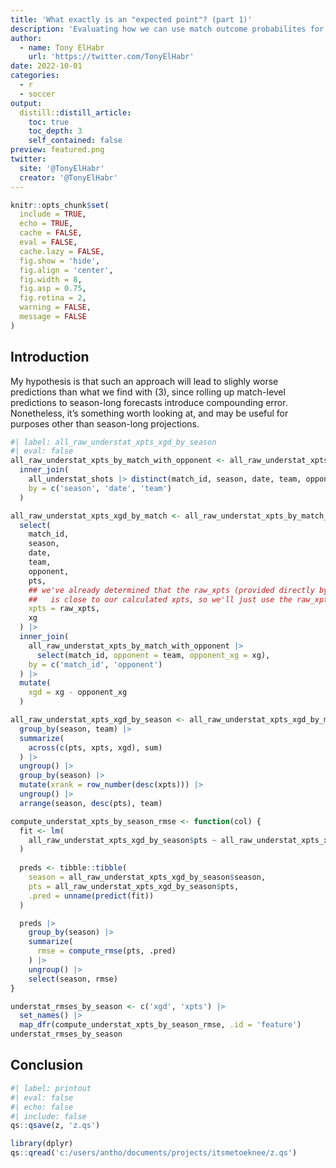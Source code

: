```yaml
---
title: 'What exactly is an "expected point"? (part 1)'
description: 'Evaluating how we can use match outcome probabilites for season-long insights'
author:
  - name: Tony ElHabr
    url: 'https://twitter.com/TonyElHabr'
date: 2022-10-01
categories:
  - r
  - soccer
output: 
  distill::distill_article:
    toc: true
    toc_depth: 3
    self_contained: false
preview: featured.png
twitter:
  site: '@TonyElHabr'
  creator: '@TonyElHabr'
---
```


```r
knitr::opts_chunk$set(
  include = TRUE,
  echo = TRUE,
  cache = FALSE,
  eval = FALSE,
  cache.lazy = FALSE,
  fig.show = 'hide',
  fig.align = 'center',
  fig.width = 8,
  fig.asp = 0.75,
  fig.retina = 2,
  warning = FALSE,
  message = FALSE
)
```

## Introduction

My hypothesis is that such an approach will lead to slighly worse predictions than what we find with (3), since rolling up match-level predictions to season-long forecasts introduce compounding error. Nonetheless, it's something worth looking at, and may be useful for purposes other than season-long projections.

```r
#| label: all_raw_understat_xpts_xgd_by_season
#| eval: false
all_raw_understat_xpts_by_match_with_opponent <- all_raw_understat_xpts_by_match |> 
  inner_join(
    all_understat_shots |> distinct(match_id, season, date, team, opponent),
    by = c('season', 'date', 'team')
  )

all_raw_understat_xpts_xgd_by_match <- all_raw_understat_xpts_by_match_with_opponent |> 
  select(
    match_id,
    season,
    date,
    team,
    opponent,
    pts,
    ## we've already determined that the raw_xpts (provided directly by understat) 
    ##   is close to our calculated xpts, so we'll just use the raw_xpts.
    xpts = raw_xpts,
    xg
  ) |> 
  inner_join(
    all_raw_understat_xpts_by_match_with_opponent |> 
      select(match_id, opponent = team, opponent_xg = xg),
    by = c('match_id', 'opponent')
  ) |> 
  mutate(
    xgd = xg - opponent_xg
  )

all_raw_understat_xpts_xgd_by_season <- all_raw_understat_xpts_xgd_by_match |> 
  group_by(season, team) |> 
  summarize(
    across(c(pts, xpts, xgd), sum)
  ) |> 
  ungroup() |> 
  group_by(season) |> 
  mutate(xrank = row_number(desc(xpts))) |> 
  ungroup() |> 
  arrange(season, desc(pts), team)

compute_understat_xpts_by_season_rmse <- function(col) {
  fit <- lm(
    all_raw_understat_xpts_xgd_by_season$pts ~ all_raw_understat_xpts_xgd_by_season[[col]]
  )
  
  preds <- tibble::tibble(
    season = all_raw_understat_xpts_xgd_by_season$season,
    pts = all_raw_understat_xpts_xgd_by_season$pts,
    .pred = unname(predict(fit))
  )

  preds |> 
    group_by(season) |> 
    summarize(
      rmse = compute_rmse(pts, .pred) 
    ) |> 
    ungroup() |> 
    select(season, rmse)
}

understat_rmses_by_season <- c('xgd', 'xpts') |> 
  set_names() |> 
  map_dfr(compute_understat_xpts_by_season_rmse, .id = 'feature')
understat_rmses_by_season
```

## Conclusion

```r
#| label: printout
#| eval: false
#| echo: false
#| include: false
qs::qsave(z, 'z.qs')

library(dplyr)
qs::qread('c:/users/antho/documents/projects/itsmetoeknee/z.qs')
```
